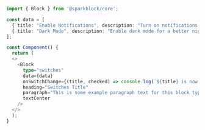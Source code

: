 ```typescript
import { Block } from '@sparkblock/core';

const data = [
  { title: "Enable Notifications", description: "Turn on notifications to stay updated.", backgroundColor: "#f0f2f5", disabled: false },
  { title: "Dark Mode", description: "Enable dark mode for a better night-time reading experience.", disabled: false }
];

const Component() {
  return (
  <>
    <Block
      type="switches"
      data={data}
      onSwitchChange={(title, checked) => console.log(`${title} is now ${checked ? 'enabled' : 'disabled'}`)}
      heading="Switches Title"
      paragraph="This is some example paragraph text for this block type. Copy the code in the tab above!"
      textCenter
    />
  </>
  );
}
```

